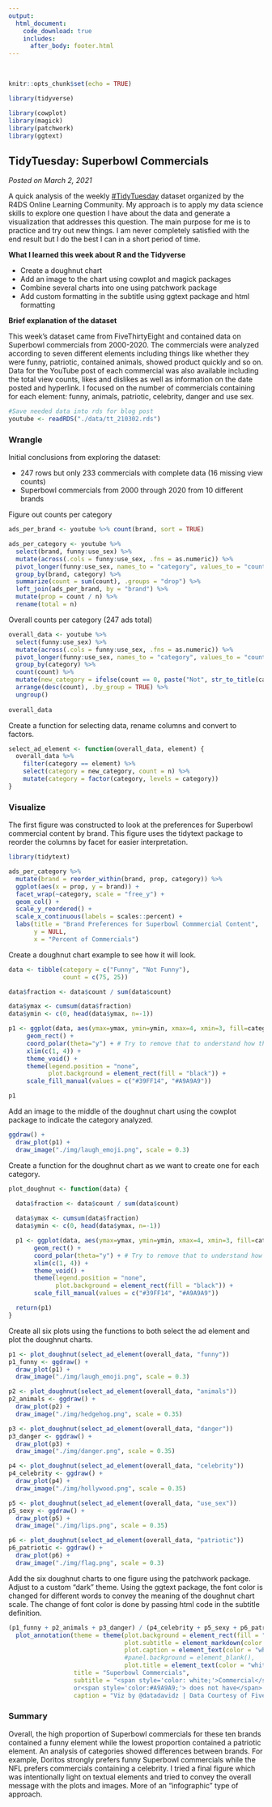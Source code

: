 ```yaml
---
output: 
  html_document:
    code_download: true
    includes:
      after_body: footer.html
---
```


<br>

```r
knitr::opts_chunk$set(echo = TRUE)
```

```r
library(tidyverse)

library(cowplot)
library(magick)
library(patchwork)
library(ggtext)
```

## **TidyTuesday: Superbowl Commercials**

*Posted on March 2, 2021*

A quick analysis of the weekly [\#TidyTuesday](http://github.com/rfordatascience/tidytuesday) dataset organized by the R4DS Online Learning Community. My approach is to apply my data science skills to explore one question I have about the data and generate a visualization that addresses this question. The main purpose for me is to practice and try out new things. I am never completely satisfied with the end result but I do the best I can in a short period of time.

**What I learned this week about R and the Tidyverse**

-   Create a doughnut chart
-   Add an image to the chart using cowplot and magick packages
-   Combine several charts into one using patchwork package
-   Add custom formatting in the subtitle using ggtext package and html formatting

**Brief explanation of the dataset**

This week's dataset came from FiveThirtyEight and contained data on Superbowl commercials from 2000-2020.  The commercials were analyzed according to seven different elements including things like whether they were funny, patriotic, contained animals, showed product quickly and so on.  Data for the YouTube post of each commercial was also available including the total view counts, likes and dislikes as well as information on the date posted and hyperlink.  I focused on the number of commercials containing for each element: funny, animals, patriotic, celebrity, danger and use sex.

```r
#Save needed data into rds for blog post
youtube <- readRDS("./data/tt_210302.rds")
```

### Wrangle

Initial conclusions from exploring the dataset:

* 247 rows but only 233 commercials with complete data (16 missing view counts)
* Superbowl commercials from 2000 through 2020 from 10 different brands

Figure out counts per category
```r
ads_per_brand <- youtube %>% count(brand, sort = TRUE)

ads_per_category <- youtube %>%
  select(brand, funny:use_sex) %>%
  mutate(across(.cols = funny:use_sex, .fns = as.numeric)) %>%
  pivot_longer(funny:use_sex, names_to = "category", values_to = "count") %>%
  group_by(brand, category) %>%
  summarize(count = sum(count), .groups = "drop") %>%
  left_join(ads_per_brand, by = "brand") %>%
  mutate(prop = count / n) %>%
  rename(total = n)
```

Overall counts per category (247 ads total)

```r
overall_data <- youtube %>%
  select(funny:use_sex) %>%
  mutate(across(.cols = funny:use_sex, .fns = as.numeric)) %>%
  pivot_longer(funny:use_sex, names_to = "category", values_to = "count") %>%
  group_by(category) %>%
  count(count) %>%
  mutate(new_category = ifelse(count == 0, paste("Not", str_to_title(category)), str_to_title(category))) %>%
  arrange(desc(count), .by_group = TRUE) %>%
  ungroup()
  
overall_data
```

Create a function for selecting data, rename columns and convert to factors.
```r
select_ad_element <- function(overall_data, element) {
  overall_data %>% 
    filter(category == element) %>% 
    select(category = new_category, count = n) %>% 
    mutate(category = factor(category, levels = category))
}
```

### Visualize

The first figure was constructed to look at the preferences for Superbowl commercial content by brand.  This figure uses the tidytext package to reorder the columns by facet for easier interpretation.
```r
library(tidytext)

ads_per_category %>%
  mutate(brand = reorder_within(brand, prop, category)) %>%
  ggplot(aes(x = prop, y = brand)) +
  facet_wrap(~category, scale = "free_y") +
  geom_col() +
  scale_y_reordered() +
  scale_x_continuous(labels = scales::percent) +
  labs(title = "Brand Preferences for Superbowl Commmercial Content",
       y = NULL,
       x = "Percent of Commercials")
```

Create a doughnut chart example to see how it will look.
```r
data <- tibble(category = c("Funny", "Not Funny"),
               count = c(75, 25))

data$fraction <- data$count / sum(data$count)

data$ymax <- cumsum(data$fraction)
data$ymin <- c(0, head(data$ymax, n=-1))

p1 <- ggplot(data, aes(ymax=ymax, ymin=ymin, xmax=4, xmin=3, fill=category)) +
     geom_rect() +
     coord_polar(theta="y") + # Try to remove that to understand how the chart is built initially
     xlim(c(1, 4)) +
     theme_void() +
     theme(legend.position = "none",
           plot.background = element_rect(fill = "black")) +
     scale_fill_manual(values = c("#39FF14", "#A9A9A9"))

p1
```

Add an image to the middle of the doughnut chart using the cowplot package to indicate the category analyzed.
```r
ggdraw() +
  draw_plot(p1) +
  draw_image("./img/laugh_emoji.png", scale = 0.3)
```

Create a function for the doughnut chart as we want to create one for each category.
```r
plot_doughnut <- function(data) {
  
  data$fraction <- data$count / sum(data$count)

  data$ymax <- cumsum(data$fraction)
  data$ymin <- c(0, head(data$ymax, n=-1))

  p1 <- ggplot(data, aes(ymax=ymax, ymin=ymin, xmax=4, xmin=3, fill=category)) +
       geom_rect() +
       coord_polar(theta="y") + # Try to remove that to understand how the chart is built initially
       xlim(c(1, 4)) +
       theme_void() +
       theme(legend.position = "none",
             plot.background = element_rect(fill = "black")) +
       scale_fill_manual(values = c("#39FF14", "#A9A9A9"))

  return(p1)
}
```

Create all six plots using the functions to both select the ad element and plot the doughnut charts.

```r
p1 <- plot_doughnut(select_ad_element(overall_data, "funny"))
p1_funny <- ggdraw() +
  draw_plot(p1) +
  draw_image("./img/laugh_emoji.png", scale = 0.3)

p2 <- plot_doughnut(select_ad_element(overall_data, "animals"))
p2_animals <- ggdraw() +
  draw_plot(p2) +
  draw_image("./img/hedgehog.png", scale = 0.35)

p3 <- plot_doughnut(select_ad_element(overall_data, "danger"))
p3_danger <- ggdraw() +
  draw_plot(p3) +
  draw_image("./img/danger.png", scale = 0.35)

p4 <- plot_doughnut(select_ad_element(overall_data, "celebrity"))
p4_celebrity <- ggdraw() +
  draw_plot(p4) +
  draw_image("./img/hollywood.png", scale = 0.35)

p5 <- plot_doughnut(select_ad_element(overall_data, "use_sex"))
p5_sexy <- ggdraw() +
  draw_plot(p5) +
  draw_image("./img/lips.png", scale = 0.35)

p6 <- plot_doughnut(select_ad_element(overall_data, "patriotic"))
p6_patriotic <- ggdraw() +
  draw_plot(p6) +
  draw_image("./img/flag.png", scale = 0.3)
```

Add the six doughnut charts to one figure using the patchwork package.  Adjust to a custom "dark" theme.  Using the ggtext package, the font color is changed for different words to convey the meaning of the doughnut chart scale.  The change of font color is done by passing html code in the subtitle definition.
```r
(p1_funny + p2_animals + p3_danger) / (p4_celebrity + p5_sexy + p6_patriotic) +
  plot_annotation(theme = theme(plot.background = element_rect(fill = "black"),
                                plot.subtitle = element_markdown(color = "white", hjust = 0.5, size = 16, face = "bold"),
                                plot.caption = element_text(color = "white", size = 10),
                                #panel.background = element_blank(),
                                plot.title = element_text(color = "white", size = 24, family = "sans", face = "bold", hjust = 0.5)),
                  title = "Superbowl Commercials",
                  subtitle = "<span style='color: white;'>Commercial</span><span style='color:#39FF14;'> has</span>
                  or<span style='color:#A9A9A9;'> does not have</span> this element",
                  caption = "Viz by @datadavidz | Data Courtesy of FiveThirtyEight | #TidyTuesday")
```


### Summary

Overall, the high proportion of Superbowl commercials for these ten brands contained a funny element while the lowest proportion contained a patriotic element.  An analysis of categories showed differences between brands.  For example, Doritos strongly prefers funny Superbowl commercials while the NFL prefers commercials containing a celebrity.  I tried a final figure which was intentionally light on textual elements and tried to convey the overall message with the plots and images.  More of an "infographic" type of approach.